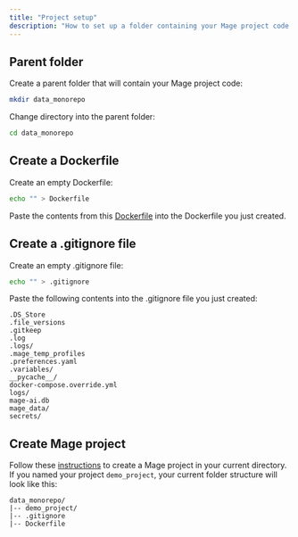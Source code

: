 ```yaml
---
title: "Project setup"
description: "How to set up a folder containing your Mage project code and other files."
---
```


## Parent folder

Create a parent folder that will contain your Mage project code:

```bash
mkdir data_monorepo
```

Change directory into the parent folder:

```bash
cd data_monorepo
```

## Create a Dockerfile

Create an empty Dockerfile:

```bash
echo "" > Dockerfile
```

Paste the contents from this [Dockerfile](https://github.com/mage-ai/docker/blob/master/Dockerfile)
into the Dockerfile you just created.

## Create a .gitignore file

Create an empty .gitignore file:

```bash
echo "" > .gitignore
```

Paste the following contents into the .gitignore file you just created:

```
.DS_Store
.file_versions
.gitkeep
.log
.logs/
.mage_temp_profiles
.preferences.yaml
.variables/
__pycache__/
docker-compose.override.yml
logs/
mage-ai.db
mage_data/
secrets/
```

## Create Mage project

Follow these [instructions](/getting-started/setup) to create a Mage project in your
current directory. If you named your project `demo_project`, your current folder structure
will look like this:

```
data_monorepo/
|-- demo_project/
|-- .gitignore
|-- Dockerfile
```
